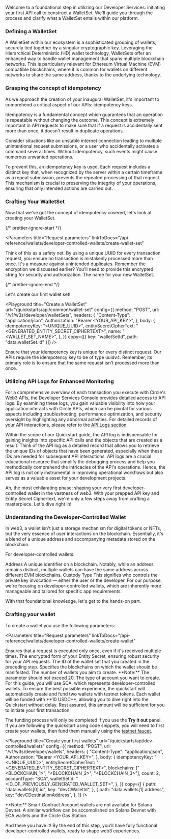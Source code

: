 Welcome to a foundational step in utilizing our Developer Services: initiating
your first API call to construct a WalletSet. We'll guide you through the
process and clarify what a WalletSet entails within our platform.

### Defining a WalletSet

A WalletSet within our ecosystem is a sophisticated grouping of wallets,
securely tied together by a singular cryptographic key. Leveraging the
Hierarchical Deterministic (HD) wallet technology, WalletSets offer an enhanced
way to handle wallet management that spans multiple blockchain networks. This is
particularly relevant for Ethereum Virtual Machine (EVM) compatible blockchains,
where it is common for wallets on different networks to share the same address,
thanks to the underlying technology.

### Grasping the concept of idempotency

As we approach the creation of your inaugural WalletSet, it's important to
comprehend a critical aspect of our APIs: idempotency keys.

Idempotency is a fundamental concept which guarantees that an operation is
repeatable without changing the outcome. This concept is extremely important in
API requests to make sure that if a request is accidentally sent more than once,
it doesn't result in duplicate operations.

Consider situations like an unstable internet connection leading to multiple
unintentional request submissions, or a user who accidentally activates a
command several times. Without idempotency, such events might cause numerous
unwanted operations.

To prevent this, an idempotency key is used. Each request includes a distinct
key that, when recognized by the server within a certain timeframe as a repeat
submission, prevents the repeated processing of that request. This mechanism is
crucial to preserving the integrity of your operations, ensuring that only
intended actions are carried out.

### Crafting Your WalletSet

Now that we've got the concept of idempotency covered, let's look at creating
your WalletSet.

{/* prettier-ignore-start */}

<Parameters
  title="Request parameters"
  linkToDocs="/api-reference/wallets/developer-controlled-wallets/create-wallet-set"
>
  <Parameter name="idempotencyKey">
    Think of this as a safety net. By using a unique UUID for every transaction
    request, you ensure no transaction is mistakenly processed more than once.
    It's a measure against unintended duplicates.
  </Parameter>
  <Parameter name="entitySecretCiphertext">
    Remember the encryption we discussed earlier? You'll need to provide this
    encrypted string for security and authorization.
  </Parameter>
  <Parameter name="name">
    The name for your new WalletSet.
  </Parameter>
</Parameters>

{/* prettier-ignore-end */}

Let's create our first wallet set!

<Playground
  title="Create a WalletSet"
  url="/quickstarts/api/common/wallet-set"
  config={{
    method: "POST",
    url: "/v1/w3s/developer/walletSets",
    headers: {
      "Content-Type": "application/json",
      Authorization: "Bearer <YOUR_API_KEY>",
    },
    body: {
      idempotencyKey: "<UNIQUE_UUID>",
      entitySecretCipherText: "<GENERATED_ENTITY_SECRET_CIPHERTEXT>",
      name: "<WALLET_SET_NAME>",
    },
  }}
  copy={[{ key: "walletSetId", path: "data.walletSet.id" }]}
/>

<Note>
  Ensure that your idempotency key is unique for every distinct request. Our
  APIs require the idempotency key to be of type uuidv4. Remember, its primary
  role is to ensure that the same request isn't processed more than once.
</Note>

### Utilizing API Logs for Enhanced Monitoring

For a comprehensive overview of each transaction you execute with Circle's Web3
APIs, the Developer Services Console provides detailed access to API logs. By
examining these logs, you gain valuable visibility into how your application
interacts with Circle APIs, which can be pivotal for various aspects including
troubleshooting, performance optimization, and security oversight by
highlighting any abnormal activities. For detailed records of your API
interactions, please refer to the
[API Logs section](https://console.circle.com/logs).

Within the scope of our Quickstart guide, the API log is indispensable for
gaining insights into specific API calls and the objects that are created as a
result. Think of the API log as a detailed record that allows you to retrieve
the unique IDs of objects that have been generated, especially when these IDs
are needed for subsequent API interactions. API logs are a crucial educational
resource that simplify the debugging process and help you methodically
comprehend the intricacies of the API's operations. Hence, the API log is not
only instrumental in improving operational workflows but also serves as a
valuable asset for your development projects.

Ah, the most exhilarating phase: shaping your very first developer-controlled
wallet in the vastness of web3. With your prepped API key and Entity Secret
Ciphertext, we're only a few steps away from crafting a masterpiece. Let's dive
right in!

### Understanding the Developer-Controlled Wallet

In web3, a wallet isn't just a storage mechanism for digital tokens or NFTs, but
the very essence of user interactions on the blockchain. Essentially, it's a
blend of a unique address and accompanying metadata stored on the blockchain.

For developer-controlled wallets:

<Features background="light">
  <Features.Feature icon="BookOpenOutline">
    <Features.Feature.Title>Address</Features.Feature.Title>
    <Features.Feature.Description>
      A unique identifier on a blockchain. Notably, while an address remains
      distinct, multiple wallets can have the same address across different EVM
      blockchains.
    </Features.Feature.Description>
  </Features.Feature>
  <Features.Feature icon="KeyOutline">
    <Features.Feature.Title>Custody Type</Features.Feature.Title>
    <Features.Feature.Description>
      This signifies who controls the private key invocation — either the user
      or the developer. For our purpose, we're focusing on developer-controlled
      wallets, which are inherently more manageable and tailored for specific
      app requirements.
    </Features.Feature.Description>
  </Features.Feature>
</Features>

With that foundational knowledge, let's get to the hands-on part.

### Crafting your wallet

To create a wallet you use the following parameters:

<Parameters
  title="Request parameters"
  linkToDocs="/api-reference/wallets/developer-controlled-wallets/create-wallet"
>
  <Parameter name="idempotencyKey">
    Ensures that a request is executed only once, even if it's received multiple
    times.
  </Parameter>
  <Parameter name="entitySecretCiphertext">
    The encrypted form of your Entity Secret, ensuring robust security for your
    API requests.
  </Parameter>
  <Parameter name="walletSetId">
    The ID of the wallet set that you created in the preceding step.
  </Parameter>
  <Parameter name="blockchains">
    Specifies the blockchains on which the wallet should be manifested.
  </Parameter>
  <Parameter name="count">
    The number of wallets you aim to create. **Note:** The parameter should not
    exceed 20.
  </Parameter>
  <Parameter name="accountType">
    The type of account you want to create. For this guide, you will use SCA,
    which represents developer-controlled wallets.
  </Parameter>
</Parameters>

<Note>
To ensure the best possible experience, the quickstart will automatically
create and fund two wallets with testnet tokens. Each wallet will be funded
with **10 USDC**, allowing you to dive right into the Quickstart without
delay. Rest assured, this amount will be sufficient for you to initiate your
first transaction.

The funding process will only be completed if you use the **Try it out**
panel. If you are following the quickstart using code snippets, you will need
to first create your wallets, then fund them manually using the
[testnet faucet](https://faucet.circle.com/).
</Note>

<Playground
  title="Create your first wallets"
  url="/quickstarts/api/dev-controlled/wallets"
  config={{
    method: "POST",
    url: "/v1/w3s/developer/wallets",
    headers: {
      "Content-Type": "application/json",
      Authorization: "Bearer <YOUR_API_KEY>",
    },
    body: {
      idempotencyKey: "<UNIQUE_UUID>",
      entitySecretCipherText: "<GENERATED_ENTITY_SECRET_CIPHERTEXT>",
      blockchains: ["<BLOCKCHAIN_1>", "<BLOCKCHAIN_2>", "<BLOCKCHAIN_3>"],
      count: 2,
      accountType: "SCA",
      walletSetId: "<ID_OF_PREVIOUSLY_GENERATED_WALLET_SET>",
    },
  }}
  copy={[
    {
      path: "data.wallets[0].id",
      key: "devCWalletId",
    },
    {
      path: "data.wallets[1].address",
      key: "devCDestinationAddress",
    },
  ]}
/>

<Note>
**Note:** Smart Contract Account wallets are not availabe for Solana Devnet. A
similar workflow can be accomplished on Solana Devnet with EOA wallets and the
Circle Gas Station.
</Note>

And there you have it! By the end of this step, you'll have fully functional
developer-controlled wallets, ready to shape web3 experiences.
